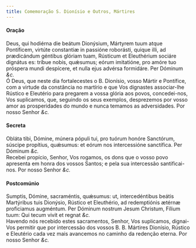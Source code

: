 ```yaml
---
title: Comemoração S. Dionísio e Outros, Mártires
---
```


<h4 class="text-center">Oração</h4>
<div class="container-fluid">
  <div class="row">
    <div class="col-6 dropcaps text-justify">
      Deus, qui hodiérna die beátum Dionýsium, Mártyrem tuum atque Pontíficem,
      virtúte constantiæ in passióne roborásti, quique illi, ad prædicándum
      géntibus glóriam tuam, Rústicum et Eleuthérium sociáre dignátus es: tríbue
      nobis, quǽsumus; eórum imitatióne, pro amóre tuo próspera mundi despícere,
      et nulla ejus advérsa formidáre. Per Dóminum <em>&c.</em>
    </div>
    <div class="col-6 dropcaps text-justify">
      Ó Deus, que neste dia fortalecestes o B. Dionísio, vosso Mártir e
      Pontífice, com a virtude da constância no martírio e que Vos dignastes
      associar-lhe Rústico e Eleutério para pregarem a vossa glória aos povos,
      concedei-nos, Vos suplicamos, que, seguindo os seus exemplos, desprezemos
      por vosso amor as prosperidades do mundo e nunca temamos as adversidades.
      Por nosso Senhor <em>&c.</em>
    </div>
  </div>
</div>

<h4 class="text-center">Secreta</h4>
<div class="container-fluid">
  <div class="row">
    <div class="col-6 dropcaps text-justify">
      Obláta tibi, Dómine, múnera pópuli tui, pro tuórum honóre Sanctórum,
      súscipe propítius, quǽsumus: et eórum nos intercessióne sanctífica. Per
      Dóminum <em>&c.</em>
    </div>
    <div class="col-6 dropcaps text-justify">
      Recebei propício, Senhor, Vos rogamos, os dons que o vosso povo apresenta
      em honra dos vossos Santos; e pela sua intercessão santificai-nos. Por
      nosso Senhor <em>&c.</em>
    </div>
  </div>
</div>

<h4 class="text-center">Postcomúnio</h4>
<div class="container-fluid">
  <div class="row">
    <div class="col-6 dropcaps text-justify">
      Sumptis, Dómine, sacraméntis, quǽsumus: ut, intercedéntibus beátis
      Martýribus tuis Dionýsio, Rústico et Eleuthério, ad redemptiónis ætérnæ
      proficiamus augméntum. Per Dóminum nostrum Jesum Christum, Fílium tuum:
      Qui tecum vivit et regnat <em>&c.</em>
    </div>
    <div class="col-6 dropcaps text-justify">
      Havendo nós recebido estes sacramentos, Senhor, Vos suplicamos, dignai-Vos
      permitir que por intercessão dos vossos B. B. Mártires Dionísio, Rústico e
      Eleutério cada vez mais avancemos no caminho da redenção eterna. Por nosso
      Senhor <em>&c.</em>
    </div>
  </div>
</div>
